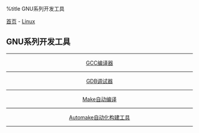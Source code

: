 %title GNU系列开发工具

[[../../../index|首页]] - [[../index|Linux]]
==GNU系列开发工具==
----
<center>
[[gcc|GCC编译器]]
----
[[gdb|GDB调试器]]
----
[[make|Make自动编译]]
----
[[automake|Automake自动化构建工具]]
</center>
----
